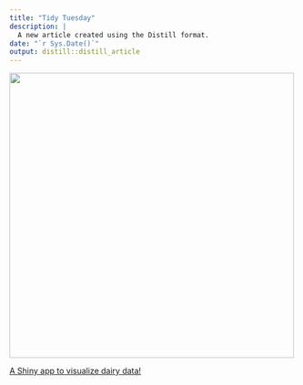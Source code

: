 ```yaml
---
title: "Tidy Tuesday"
description: |
  A new article created using the Distill format.
date: "`r Sys.Date()`"
output: distill::distill_article
---
```


<img src = "https://raw.githubusercontent.com/aboskovic21/tidy_tuesday/main/2021/avatar_plot.jpg" width="500" height="500">


[A Shiny app to visualize dairy data!](https://r.amherst.edu/apps/aboskovic21/tidytuesday_w12/)

